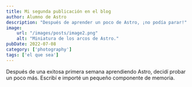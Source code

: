 ```yaml
---
title: Mi segunda publicación en el blog
author: Alumno de Astro
description: "Después de aprender un poco de Astro, ¡no podía parar!"
image:
    url: "/images/posts/image2.png"
    alt: "Miniatura de los arcos de Astro."
pubDate: 2022-07-08
category: ['photography']
tags: ['el que sea']
---
```

Después de una exitosa primera semana aprendiendo Astro, decidí probar un poco más. Escribí e importé un pequeño componente de memoria.